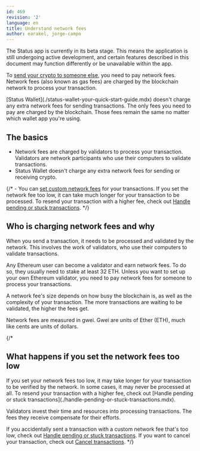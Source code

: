 ```yaml
---
id: 469
revision: '2'
language: en
title: Understand network fees
author: earakel, jorge-campo
---
```


<Admonition type="beta" status="Status app is currently in beta stage">
  The Status app is currently in its beta stage. This means the application is still undergoing active development, and certain features described in this document may function differently or be unavailable within the app.
</Admonition>

To [send your crypto to someone else](./send-crypto-to-someone.mdx), you need to pay network fees. Network fees (also known as gas fees) are charged by the blockchain network to process your transaction.

<Admonition type="info">
  [Status Wallet](./status-wallet-your-quick-start-guide.mdx) doesn't charge any
  extra network fees for sending transactions. The only fees you need to pay are
  charged by the blockchain. Those fees remain the same no matter which wallet
  app you're using.
</Admonition>

## The basics

- Network fees are charged by validators to process your transaction. Validators are network participants who use their computers to validate transactions.
- Status Wallet doesn't charge any extra network fees for sending or receiving crypto.

{/* - You can [set custom network fees](./set-custom-network-fees.mdx) for your transactions. If you set the network fee too low, it can take much longer for your transaction to be processed. To resend your transaction with a higher fee, check out [Handle pending or stuck transactions](./handle-pending-or-stuck-transactions.mdx). */}

## Who is charging network fees and why

When you send a transaction, it needs to be processed and validated by the network. This involves the work of validators, who use their computers to validate transactions.

Any Ethereum user can become a validator and earn network fees. To do so, they usually need to stake at least 32 ETH. Unless you want to set up your own Ethereum validator, you need to pay network fees for someone to process your transactions.

A network fee's size depends on how busy the blockchain is, as well as the complexity of your transaction. The more transactions are waiting to be validated, the higher the fees get.

Network fees are measured in gwei. Gwei are units of Ether (ETH), much like cents are units of dollars.

{/*
## What happens if you set the network fees too low

<Admonition type="info">
  If you set your network fees too low, it may take longer for your transaction
  to be verified by the network. In some cases, it may never be processed at
  all. To resend your transaction with a higher fee, check out [Handle pending
  or stuck transactions](./handle-pending-or-stuck-transactions.mdx).
</Admonition>

Validators invest their time and resources into processing transactions. The fees they receive compensate for their efforts.

If you accidentally sent a transaction with a custom network fee that's too low, check out [Handle pending or stuck transactions](./handle-pending-or-stuck-transactions.mdx). If you want to cancel your transaction, check out [Cancel transactions](./cancel-transactions.mdx).
*/}
